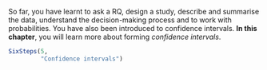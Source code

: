 ::: {.objectivesBox .objectives data-latex="{iconmonstr-target-4-240.png}"}
So far, you have learnt to ask a RQ, design a study, describe and summarise the data, understand the decision-making process and to work with probabilities.
You have also been introduced to confidence intervals.
**In this chapter**, you will learn more about forming *confidence intervals*.
:::



```r
SixSteps(5, 
         "Confidence intervals")
```